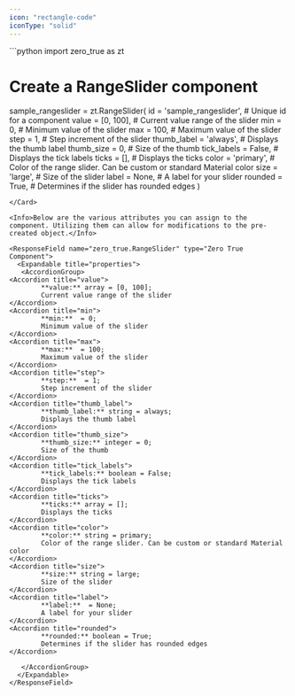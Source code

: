 ```yaml
---
icon: "rectangle-code"
iconType: "solid"
---
```


<Card title="Example Usage" icon="code">
  ```python
import zero_true as zt

# Create a RangeSlider component
sample_rangeslider = zt.RangeSlider(
    id = 'sample_rangeslider',  # Unique id for a component
    value = [0, 100],  # Current value range of the slider
    min = 0,  # Minimum value of the slider
    max = 100,  # Maximum value of the slider
    step = 1,  # Step increment of the slider
    thumb_label = 'always',  # Displays the thumb label
    thumb_size = 0,  # Size of the thumb
    tick_labels = False,  # Displays the tick labels
    ticks = [],  # Displays the ticks
    color = 'primary',  # Color of the range slider. Can be custom or standard Material color
    size = 'large',  # Size of the slider
    label = None,  # A label for your slider
    rounded = True,  # Determines if the slider has rounded edges
)

```
</Card>

<Info>Below are the various attributes you can assign to the component. Utilizing them can allow for modifications to the pre-created object.</Info>

<ResponseField name="zero_true.RangeSlider" type="Zero True Component">
  <Expandable title="properties">
   <AccordionGroup>
<Accordion title="value">
        **value:** array = [0, 100]; 
        Current value range of the slider
</Accordion>
<Accordion title="min">
        **min:**  = 0; 
        Minimum value of the slider
</Accordion>
<Accordion title="max">
        **max:**  = 100; 
        Maximum value of the slider
</Accordion>
<Accordion title="step">
        **step:**  = 1; 
        Step increment of the slider
</Accordion>
<Accordion title="thumb_label">
        **thumb_label:** string = always; 
        Displays the thumb label
</Accordion>
<Accordion title="thumb_size">
        **thumb_size:** integer = 0; 
        Size of the thumb
</Accordion>
<Accordion title="tick_labels">
        **tick_labels:** boolean = False; 
        Displays the tick labels
</Accordion>
<Accordion title="ticks">
        **ticks:** array = []; 
        Displays the ticks
</Accordion>
<Accordion title="color">
        **color:** string = primary; 
        Color of the range slider. Can be custom or standard Material color
</Accordion>
<Accordion title="size">
        **size:** string = large; 
        Size of the slider
</Accordion>
<Accordion title="label">
        **label:**  = None; 
        A label for your slider
</Accordion>
<Accordion title="rounded">
        **rounded:** boolean = True; 
        Determines if the slider has rounded edges
</Accordion>

   </AccordionGroup>
  </Expandable>
</ResponseField>
